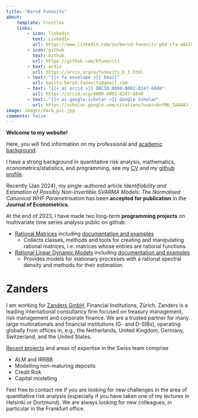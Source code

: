 ```yaml
---
title: "Bernd Funovits"
about:
    template: trestles
    links:
        - icon: linkedin
          text: LinkedIn
          url: https://www.linkedin.com/in/bernd-funovits-phd-cfa-a8215016/
        - icon: github
          text: Github
          url: https://github.com/bfunovits
        - text: arXiv
          url: https://arxiv.org/a/funovits_b_1.html
        - text: "{{< fa envelope >}} Email"
          url: mailto:bernd.funovits@gmail.com
        - text: "{{< ai orcid >}} ORCID 0000-0002-8247-6840"
          url: https://orcid.org/0000-0002-8247-6840
        - text: "{{< ai google-scholar >}} Google Scholar"
          url: https://scholar.google.com/citations?user=VnfMU_IAAAAJ
image: images/dark_pic.jpg
comments: false
---
```


<!-- - icon: instagram -->
<!--   text: Instagram -->
<!--   url: https://www.instagram.com/bbbernigram/ -->


**Welcome to my website!**

Here, you will find information on my professional and [academic background](academia.html).

I have a strong background in quantitative risk analysis, mathematics, econometrics/statistics, and programming, see my [CV](cv.html) and my [github profile](https://github.com/bfunovits).

Recently (Jan 2024), my single-authored article *Identifiability and Estimation of Possibly Non-Invertible SVARMA
Models: The Normalised Canonical WHF Parametrisation* has been **accepted for publication** in the **Journal of Econometrics**. 

At the end of 2023, I have made two long-term **programming projects** on multivariate time series analysis public on github:

* [Rational Matrices](https://github.com/bfunovits/rationalmatrices) including [documentation and examples](https://bfunovits.github.io/rationalmatrices/)
    * Collects classes, methods and tools for creating and manipulating rational matrices, i.e. matrices whose entries are rational functions. 
* [Rational Linear Dynamic Models](https://github.com/bfunovits/RLDM) including [documentation and examples](https://bfunovits.github.io/RLDM/)
    * Provides models for stationary processes with a rational spectral density and methods for their estimation.

# Zanders

I am working for [Zanders GmbH](https://zandersgroup.com/en/), Financial Institutions, Zürich.
Zanders is a leading international consultancy firm focused on treasury management, risk management and corporate finance.
We are a trusted partner for many large multinationals and financial institutions (G- and D-SIBs), operating globally from offices in, e.g., the Netherlands, United Kingdom, Germany, Switzerland, and the United States.

[Recent projects](projects_professional.html) and areas of expertise in the Swiss team comprise

* ALM and IRRBB
* Modelling non-maturing deposits
* Credit Risk
* Capital modelling

Feel free to contact me if you are looking for new challenges in the area of quantitative risk analysis (especially if you have taken one of my lectures in Helsinki or Dortmund).
We are always looking for new colleagues, in particular in the Frankfurt office.



